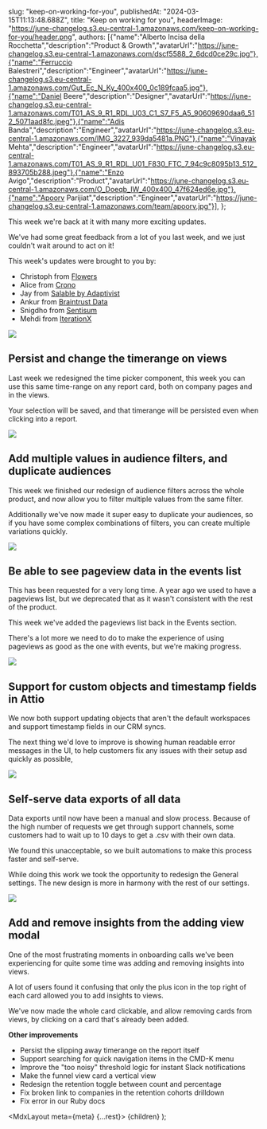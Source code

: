 
slug: "keep-on-working-for-you",
publishedAt: "2024-03-15T11:13:48.688Z",
title: "Keep on working for you",
headerImage: "https://june-changelog.s3.eu-central-1.amazonaws.com/keep-on-working-for-you/header.png",
authors: [{"name":"Alberto Incisa della Rocchetta","description":"Product & Growth","avatarUrl":"https://june-changelog.s3.eu-central-1.amazonaws.com/dscf5588_2_6dcd0ce29c.jpg"},{"name":"Ferruccio Balestreri","description":"Engineer","avatarUrl":"https://june-changelog.s3.eu-central-1.amazonaws.com/Gut_Ec_N_Ky_400x400_0c189fcaa5.jpg"},{"name":"Daniel Beere","description":"Designer","avatarUrl":"https://june-changelog.s3.eu-central-1.amazonaws.com/T01_AS_9_R1_RDL_U03_C1_S7_F5_A5_90609690daa6_512_5071aad8fc.jpeg"},{"name":"Adis Banda","description":"Engineer","avatarUrl":"https://june-changelog.s3.eu-central-1.amazonaws.com/IMG_3227_939da5481a.PNG"},{"name":"Vinayak Mehta","description":"Engineer","avatarUrl":"https://june-changelog.s3.eu-central-1.amazonaws.com/T01_AS_9_R1_RDL_U01_F830_FTC_7_94c9c8095b13_512_893705b288.jpeg"},{"name":"Enzo Avigo","description":"Product","avatarUrl":"https://june-changelog.s3.eu-central-1.amazonaws.com/O_Doeqb_IW_400x400_47f624ed6e.jpg"},{"name":"Apoorv Parijiat","description":"Engineer","avatarUrl":"https://june-changelog.s3.eu-central-1.amazonaws.com/team/apoorv.jpg"}],
};

This week we're back at it with many more exciting updates.

We've had some great feedback from a lot of you last week, and we just couldn't wait around to act on it!

This week's updates were brought to you by:

- Christoph from [Flowers](https://flowers-software.de)
- Alice from [Crono](https://www.crono.one/)
- Jay from [Salable by Adaptivist](https://www.salable.app/)
- Ankur from [Braintrust Data](https://www.braintrustdata.com/)
- Snigdho from [Sentisum](https://www.sentisum.com/)
- Mehdi from [IterationX](https://www.iterationx.com/)

![](https://june-changelog.s3.eu-central-1.amazonaws.com/keep-on-working-for-you/flowers.png)

## Persist and change the timerange on views

Last week we redesigned the time picker component, this week you can use this same time-range on any report card, both on company pages and in the views.

Your selection will be saved, and that timerange will be persisted even when clicking into a report.

![](https://june-changelog.s3.eu-central-1.amazonaws.com/keep-on-working-for-you/crono.png)

## Add multiple values in audience filters, and duplicate audiences

This week we finished our redesign of audience filters across the whole product, and now allow you to filter multiple values from the same filter.

Additionally we've now made it super easy to duplicate your audiences, so if you have some complex combinations of filters, you can create multiple variations quickly.

![](https://june-changelog.s3.eu-central-1.amazonaws.com/keep-on-working-for-you/braintrust.png)

## Be able to see pageview data in the events list

This has been requested for a very long time. A year ago we used to have a pageviews list, but we deprecated that as it wasn't consistent with the rest of the product.

This week we've added the pageviews list back in the Events section.

There's a lot more we need to do to make the experience of using pageviews as good as the one with events, but we're making progress.

![](https://june-changelog.s3.eu-central-1.amazonaws.com/keep-on-working-for-you/salable.png)

## Support for custom objects and timestamp fields in Attio

We now both support updating objects that aren't the default workspaces and support timestamp fields in our CRM syncs.

The next thing we'd love to improve is showing human readable error messages in the UI, to help customers fix any issues with their setup asd quickly as possible,

![](https://june-changelog.s3.eu-central-1.amazonaws.com/keep-on-working-for-you/sentisum.png)

## Self-serve data exports of all data

Data exports until now have been a manual and slow process. Because of the high number of requests we get through support channels, some customers had to wait up to 10 days to get a .csv with their own data.

We found this unacceptable, so we built automations to make this process faster and self-serve.

While doing this work we took the opportunity to redesign the General settings. The new design is more in harmony with the rest of our settings.

![](https://june-changelog.s3.eu-central-1.amazonaws.com/keep-on-working-for-you/iterationx.png)

## Add and remove insights from the adding view modal

One of the most frustrating moments in onboarding calls we've been experiencing for quite some time was adding and removing insights into views.

A lot of users found it confusing that only the plus icon in the top right of each card allowed you to add insights to views.

We've now made the whole card clickable, and allow removing cards from views, by clicking on a card that's already been added.

**Other improvements**

- Persist the slipping away timerange on the report itself
- Support searching for quick navigation items in the CMD-K menu
- Improve the "too noisy" threshold logic for instant Slack notifications
- Make the funnel view card a vertical view
- Redesign the retention toggle between count and percentage
- Fix broken link to companies in the retention cohorts drilldown
- Fix error in our Ruby docs

<MdxLayout meta={meta} {...rest}>
{children}
</MdxLayout>
);
